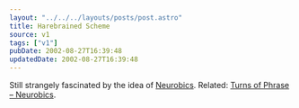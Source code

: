 ```yaml
---
layout: "../../../layouts/posts/post.astro"
title: Harebrained Scheme
source: v1
tags: ["v1"]
pubDate: 2002-08-27T16:39:48
updatedDate: 2002-08-27T16:39:48
---
```


Still strangely fascinated by the idea of [Neurobics][1]. Related: [Turns of Phrase &#8211; Neurobics][2].

[1]: http://www.neurobics.com/ "Neurobics: Keep Your Brain Alive"
[2]: http://www.worldwidewords.org/turnsofphrase/tp-neu1.htm "World Wide Words: Neurobics as a turn of phrase"
